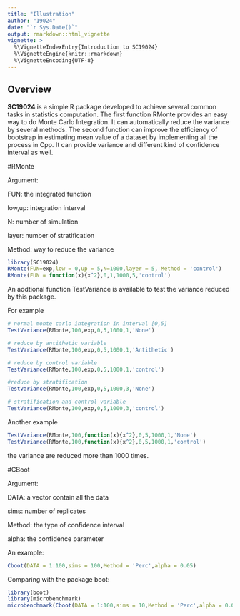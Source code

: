 ```yaml
---
title: "Illustration"
author: "19024"
date: "`r Sys.Date()`"
output: rmarkdown::html_vignette
vignette: >
  %\VignetteIndexEntry{Introduction to SC19024}
  %\VignetteEngine{knitr::rmarkdown}
  %\VignetteEncoding{UTF-8}
---
```


## Overview

__SC19024__ is a simple R package developed to achieve several common tasks in statistics computation. The first function RMonte provides an easy way to do Monte Carlo Integration. It can automatically reduce the variance by several methods. The second function can improve the efficiency of bootstrap in estimating mean value of a dataset by implementing all the process in Cpp. It can provide variance and different kind of confidence interval as well.

#RMonte

Argument:

FUN: the integrated function

low,up: integration interval

N: number of simulation

layer: number of stratification

Method: way to reduce the variance

```r
library(SC19024)
RMonte(FUN=exp,low = 0,up = 5,N=1000,layer = 5, Method = 'control')
RMonte(FUN = function(x){x^2},0,1,1000,5,'control')

```

An addtional function TestVariance is available to test the variance reduced by this package.

For example
```r
# normal monte carlo integration in interval [0,5]
TestVariance(RMonte,100,exp,0,5,1000,1,'None')

# reduce by antithetic variable
TestVariance(RMonte,100,exp,0,5,1000,1,'Antithetic')

# reduce by control variable
TestVariance(RMonte,100,exp,0,5,1000,1,'control')

#reduce by stratification
TestVariance(RMonte,100,exp,0,5,1000,3,'None')

# stratification and control variable
TestVariance(RMonte,100,exp,0,5,1000,3,'control')

```

Another example

```r
TestVariance(RMonte,100,function(x){x^2},0,5,1000,1,'None')
TestVariance(RMonte,100,function(x){x^2},0,5,1000,1,'control')

```

the variance are reduced more than 1000 times.

#CBoot

Argument:

DATA: a vector contain all the data

sims: number of replicates

Method: the type of confidence interval

alpha: the confidence parameter

An example:
```r
Cboot(DATA = 1:100,sims = 100,Method = 'Perc',alpha = 0.05)
```

Comparing with the package boot:

```r
library(boot)
library(microbenchmark)
microbenchmark(Cboot(DATA = 1:100,sims = 10,Method = 'Perc',alpha = 0.05),boot(1:100,statistic = function(data,index){mean(data[index])},R=10))
```
